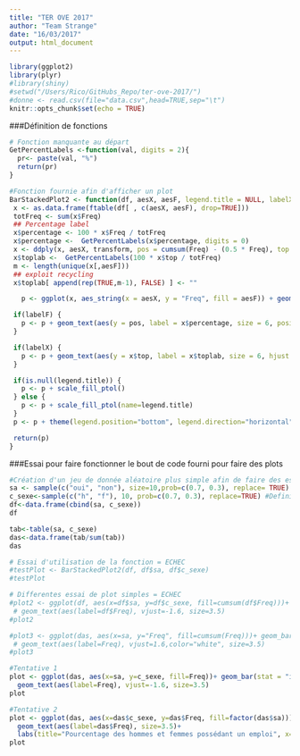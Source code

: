 ```yaml
---
title: "TER OVE 2017"
author: "Team Strange"
date: "16/03/2017"
output: html_document
---
```


```r
library(ggplot2)
library(plyr)
#library(shiny)
#setwd("/Users/Rico/GitHubs_Repo/ter-ove-2017/")
#donne <- read.csv(file="data.csv",head=TRUE,sep="\t")
knitr::opts_chunk$set(echo = TRUE)

```

###Définition de fonctions

```r
# Fonction manquante au départ
GetPercentLabels <-function(val, digits = 2){
  pr<- paste(val, "%")
  return(pr)
}

#Fonction fournie afin d'afficher un plot
BarStackedPlot2 <- function(df, aesX, aesF, legend.title = NULL, labelX = TRUE, labelF = TRUE) {
 x <- as.data.frame(ftable(df[ , c(aesX, aesF), drop=TRUE]))
 totFreq <- sum(x$Freq)
 ## Percentage label
 x$percentage <- 100 * x$Freq / totFreq
 x$percentage <-  GetPercentLabels(x$percentage, digits = 0)
 x <- ddply(x, aesX, transform, pos = cumsum(Freq) - (0.5 * Freq), top = cumsum(Freq))
 x$toplab <-  GetPercentLabels(100 * x$top / totFreq)
 m <- length(unique(x[,aesF]))
 ## exploit recycling
 x$toplab[ append(rep(TRUE,m-1), FALSE) ] <- ""

   p <- ggplot(x, aes_string(x = aesX, y = "Freq", fill = aesF)) + geom_bar(stat="identity") + coord_flip() + theme_gdocs()

 if(labelF) {
   p <- p + geom_text(aes(y = pos, label = x$percentage, size = 6, position = "stack"), show.legend = FALSE)
 }

 if(labelX) {
   p <- p + geom_text(aes(y = x$top, label = x$toplab, size = 6, hjust = -0.25, vjust = -0.5, position = "stack", fontface = 2), show.legend = FALSE) + expand_limits( y = c(0,round(max(x$top)*1.05)))
 }

 if(is.null(legend.title)) {
   p <- p + scale_fill_ptol()
 } else {
   p <- p + scale_fill_ptol(name=legend.title)
 }
 p <- p + theme(legend.position="bottom", legend.direction="horizontal")

 return(p)
}

```


###Essai pour faire fonctionner le bout de code fourni pour faire des plots

```r
#Création d'un jeu de donnée aléatoire plus simple afin de faire des essaies
sa <- sample(c("oui", "non"), size=10,prob=c(0.7, 0.3), replace= TRUE)
c_sexe<-sample(c("h", "f"), 10, prob=c(0.7, 0.3), replace=TRUE) #Definition de sexes
df<-data.frame(cbind(sa, c_sexe))
df

tab<-table(sa, c_sexe)
das<-data.frame(tab/sum(tab))
das

# Essai d'utilisation de la fonction = ECHEC
#testPlot <- BarStackedPlot2(df, df$sa, df$c_sexe)
#testPlot

# Differentes essai de plot simples = ECHEC
#plot2 <- ggplot(df, aes(x=df$sa, y=df$c_sexe, fill=cumsum(df$Freq)))+ geom_bar(stat = "identity", position=position_dodge()) + 
 # geom_text(aes(label=df$Freq), vjust=-1.6, size=3.5)
#plot2

#plot3 <- ggplot(das, aes(x=sa, y="Freq", fill=cumsum(Freq)))+ geom_bar(stat = "identity", position=position_dodge(0.9)) + 
 # geom_text(aes(label=Freq), vjust=1.6,color="white", size=3.5)
#plot3

#Tentative 1
plot <- ggplot(das, aes(x=sa, y=c_sexe, fill=Freq))+ geom_bar(stat = "identity", position=position_dodge()) + 
  geom_text(aes(label=Freq), vjust=-1.6, size=3.5)
plot

#Tentative 2 
plot <- ggplot(das, aes(x=das$c_sexe, y=das$Freq, fill=factor(das$sa)))+ geom_bar(stat = "identity", position=position_dodge()) + 
  geom_text(aes(label=das$Freq), size=3.5)+
  labs(title="Pourcentage des hommes et femmes possédant un emploi", x="Sexe", y="Pourcentage", fill="")
plot

```